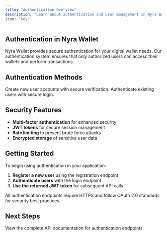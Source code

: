 ```yaml
---
title: "Authentication Overview"
description: "Learn about authentication and user management in Nyra Wallet"
icon: "key"
---
```


## Authentication in Nyra Wallet

Nyra Wallet provides secure authentication for your digital wallet needs. Our authentication system ensures that only authorized users can access their wallets and perform transactions.

## Authentication Methods

<CardGroup cols={2}>
<Card title="User Registration" icon="user-plus" href="/auth/register">
  Create new user accounts with secure verification.
</Card>

<Card title="User Login" icon="sign-in" href="/auth/login">
  Authenticate existing users with secure login.
</Card>
</CardGroup>

## Security Features

- **Multi-factor authentication** for enhanced security
- **JWT tokens** for secure session management
- **Rate limiting** to prevent brute force attacks
- **Encrypted storage** of sensitive user data

## Getting Started

To begin using authentication in your application:

1. **Register a new user** using the registration endpoint
2. **Authenticate users** with the login endpoint
3. **Use the returned JWT token** for subsequent API calls

<Note>
  All authentication endpoints require HTTPS and follow OAuth 2.0 standards for security best practices.
</Note>

## Next Steps

<Card title="API Reference" icon="terminal" href="/api-reference/auth/login">
  View the complete API documentation for authentication endpoints.
</Card>
